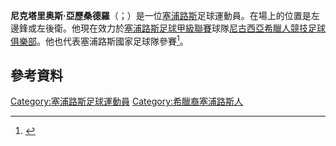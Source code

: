 '''尼克塔里奥斯·亞歷桑德羅'''（{{lang-el|Νεκτάριος Αλεξάνδρου}}；{{bd|1983年|12月19日}}）是一位[[塞浦路斯|塞浦路斯]]足球運動員。在場上的位置是左邊鋒或左後衛。他現在效力於[[塞浦路斯足球甲級聯賽|塞浦路斯足球甲級聯賽]]球隊[[尼古西亞希臘人競技足球俱樂部|尼古西亞希臘人競技足球俱樂部]]。他也代表塞浦路斯國家足球隊參賽<ref>{{cite web|url=http://eu-football.info/_match.php?id=1388|title=Cyprus football team defeated Armenia 2:0|trans_title=|publisher=eu-football.info|date=1 March 2006|accessdate=4 September 2014|archive-date=2014-08-26|archive-url=https://web.archive.org/web/20140826205421/http://eu-football.info/_match.php?id=1388|dead-url=no}}</ref>。
==參考資料==
{{Reflist}}

{{DEFAULTSORT: Alexandrou, Nektarios}}
[[Category:塞浦路斯足球運動員|Category:塞浦路斯足球運動員]]
[[Category:希臘裔塞浦路斯人|Category:希臘裔塞浦路斯人]]
{{soccer-bio-stub}}